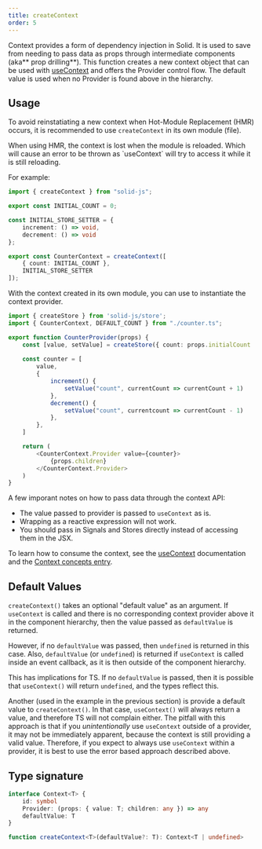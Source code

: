 ```yaml
---
title: createContext
order: 5
---
```



Context provides a form of dependency injection in Solid. 
It is used to save from needing to pass data as props through intermediate components (aka** prop drilling**).
This function creates a new context object that can be used with [useContext](/reference/component-apis/use-context) and offers the Provider control flow.
The default value is used when no Provider is found above in the hierarchy.

## Usage

To avoid reinstatiating a new context when Hot-Module Replacement (HMR) occurs, it is recommended to use `createContext` in its own module (file).

<Callout type="danger" title="Hot-Module Replacement">
When using HMR, the context is lost when the module is reloaded. Which will cause an error to be thrown as `useContext` will try to access it while it is still reloading.
</Callout>


For example:

```ts title="/context/counter.ts"
import { createContext } from "solid-js";

export const INITIAL_COUNT = 0;

const INITIAL_STORE_SETTER = {
	increment: () => void,
	decrement: () => void
};

export const CounterContext = createContext([
	{ count: INITIAL_COUNT },
	INITIAL_STORE_SETTER
]);
```

With the context created in its own module, you can use to instantiate the context provider.

```ts title="/context/counter-component.tsx"
import { createStore } from 'solid-js/store';
import { CounterContext, DEFAULT_COUNT } from "./counter.ts";

export function CounterProvider(props) {
    const [value, setValue] = createStore({ count: props.initialCount || DEFAULT_COUNT })
    
	const counter = [
        value,
        {
            increment() {
                setValue("count", currentCount => currentCount + 1)
            },
            decrement() {
                setValue("count", currentcount => currentCount - 1)
            },
        },
    ]

    return (
        <CounterContext.Provider value={counter}>
            {props.children}
        </CounterContext.Provider>
    )
}
```

A few imporant notes on how to pass data through the context API:

- The value passed to provider is passed to `useContext` as is. 
- Wrapping as a reactive expression will not work. 
- You should pass in Signals and Stores directly instead of accessing them in the JSX.

To learn how to consume the context, see the [useContext](/reference/component-apis/use-context) documentation and the [Context concepts entry](/concepts/context).

## Default Values

`createContext()` takes an optional "default value" as an argument. 
If `useContext` is called and there is no corresponding context provider above it in the component hierarchy, then the value passed as `defaultValue` is returned.

However, if no `defaultValue` was passed, then `undefined` is returned in this case. 
Also, `defaultValue` (or `undefined`) is returned if `useContext` is called inside an event callback, as it is then outside of the component hierarchy.

This has implications for TS. 
If no `defaultValue` is passed, then it is possible that `useContext()` will return `undefined`, and the types reflect this.

Another (used in the example in the previous section) is provide a default value to `createContext()`. 
In that case, `useContext()` will always return a value, and therefore TS will not complain either. 
The pitfall with this approach is that if you _unintentionally_ use `useContext` outside of a provider, it may not be immediately apparent, because the context is still providing a valid value. 
Therefore, if you expect to always use `useContext` within a provider, it is best to use the error based approach described above.

## Type signature

```ts
interface Context<T> {
	id: symbol
	Provider: (props: { value: T; children: any }) => any
	defaultValue: T
}

function createContext<T>(defaultValue?: T): Context<T | undefined>
```
